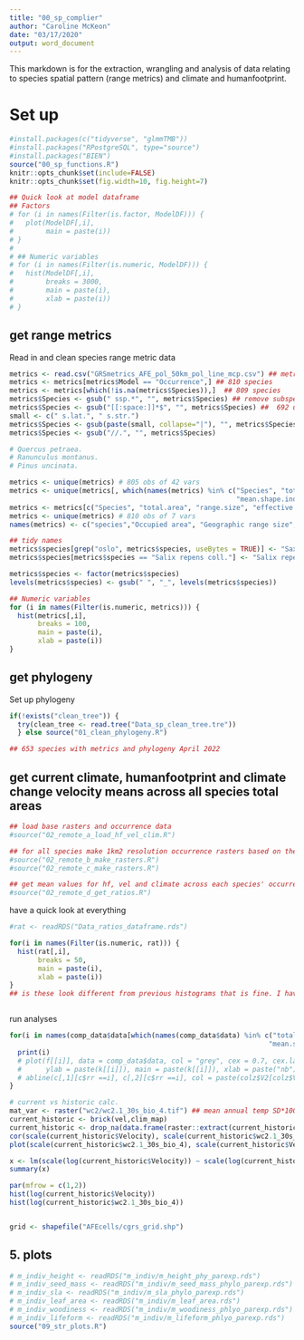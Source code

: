 ```yaml
---
title: "00_sp_complier"
author: "Caroline McKeon"
date: "03/17/2020"
output: word_document
---
```


This markdown is for the extraction, wrangling and analysis of data relating to species spatial pattern (range metrics) and climate and humanfootprint.

# Set up
```r
#install.packages(c("tidyverse", "glmmTMB"))
#install.packages("RPostgreSQL", type="source")
#install.packages("BIEN")
source("00_sp_functions.R")
knitr::opts_chunk$set(include=FALSE) 
knitr::opts_chunk$set(fig.width=10, fig.height=7) 

## Quick look at model dataframe
## Factors
# for (i in names(Filter(is.factor, ModelDF))) {
#   plot(ModelDF[,i], 
#        main = paste(i))
# }
# 
# ## Numeric variables
# for (i in names(Filter(is.numeric, ModelDF))) {
#   hist(ModelDF[,i], 
#        breaks = 3000, 
#        main = paste(i), 
#        xlab = paste(i))
# }
```

## get range metrics
Read in and clean species range metric data
```r
metrics <- read.csv("GRSmetrics_AFE_pol_50km_pol_line_mcp.csv") ## metrics provided by Anna Csergo in Spring 2022. 4260 obs of 42 vars
metrics <- metrics[metrics$Model == "Occurrence",] ## 810 species
metrics <- metrics[which(!is.na(metrics$Species)),]  ## 809 species
metrics$Species <- gsub(" ssp.*", "", metrics$Species) ## remove subspecies (for now). 714 unique species
metrics$Species <- gsub("[[:space:]]*$", "", metrics$Species) ##  692 unique species
small <- c(" s.lat.", " s.str.")
metrics$Species <- gsub(paste(small, collapse="|"), "", metrics$Species) ## 691
metrics$Species <- gsub("//.", "", metrics$Species) 

# Quercus petraea.
# Ranunculus montanus.
# Pinus uncinata.

metrics <- unique(metrics) # 805 obs of 42 vars
metrics <- unique(metrics[, which(names(metrics) %in% c("Species", "total.area", "range.size", "effective.mesh.size", 
                                                        "mean.shape.index", "prop.landscape", "perimeter.area.frac.dim"))])
metrics <- metrics[c("Species", "total.area", "range.size", "effective.mesh.size", "prop.landscape","mean.shape.index", "perimeter.area.frac.dim")]
metrics <- unique(metrics) # 810 obs of 7 vars
names(metrics) <- c("species","Occupied area", "Geographic range size", "Patch size distribution", "Geographic range filling", "Patch shape complexity", "Geographic range fractality") 

## tidy names
metrics$species[grep("oslo", metrics$species, useBytes = TRUE)] <- "Saxifraga osloensis"
metrics$species[metrics$species == "Salix repens coll."] <- "Salix repens"

metrics$species <- factor(metrics$species)
levels(metrics$species) <- gsub(" ", "_", levels(metrics$species))
```

```r
## Numeric variables
for (i in names(Filter(is.numeric, metrics))) {
  hist(metrics[,i],
       breaks = 100,
       main = paste(i),
       xlab = paste(i))
}
```
## get phylogeny
Set up phylogeny
```r
if(!exists("clean_tree")) {
  try(clean_tree <- read.tree("Data_sp_clean_tree.tre"))
  } else source("01_clean_phylogeny.R")

## 653 species with metrics and phylogeny April 2022
```


## get current climate, humanfootprint and climate change velocity means across all species total areas
```r
## load base rasters and occurrence data
#source("02_remote_a_load_hf_vel_clim.R")

## for all species make 1km2 resolution occurrence rasters based on the AFE irregular grids cells 
#source("02_remote_b_make_rasters.R")
#source("02_remote_c_make_rasters.R")

## get mean values for hf, vel and climate across each species' occurrence
#source("02_remote_d_get_ratios.R")

```

have a quick look at everything

```r
#rat <- readRDS("Data_ratios_dataframe.rds")

for(i in names(Filter(is.numeric, rat))) {
  hist(rat[,i],
       breaks = 50,
       main = paste(i),
       xlab = paste(i))
}
## is these look different from previous histograms that is fine. I have check the values against the rasters and i trust that the naming is correct.



```

run analyses
```r
for(i in names(comp_data$data[which(names(comp_data$data) %in% c("total.area", "range.size", "effective.mesh.size", "prop.landscape", 
                                                                "mean.shape.index", "perimeter.area.frac.dim"))])) {
  print(i)
  # plot(f[[i]], data = comp_data$data, col = "grey", cex = 0.7, cex.lab = 1.5, cex.main = 1.8,
  #      ylab = paste(k[[i]]), main = paste(k[[i]]), xlab = paste("nb"), bty = "n")
  # abline(c[,1][c$rr ==i], c[,2][c$rr ==i], col = paste(colz$V2[colz$V1 ==i ]), lwd = 6)
}
```


```r
# current vs historic calc.
mat_var <- raster("wc2/wc2.1_30s_bio_4.tif") ## mean annual temp SD*100
current_historic <- brick(vel,clim_map)
current_historic <- drop_na(data.frame(raster::extract(current_historic,sp_co)))
cor(scale(current_historic$Velocity), scale(current_historic$wc2.1_30s_bio_4)) ## correlation = 0.382153
plot(scale(current_historic$wc2.1_30s_bio_4), scale(current_historic$Velocity))

x <- lm(scale(log(current_historic$Velocity)) ~ scale(log(current_historic$wc2.1_30s_bio_4)))
summary(x)

par(mfrow = c(1,2))
hist(log(current_historic$Velocity))
hist(log(current_historic$wc2.1_30s_bio_4))


grid <- shapefile("AFEcells/cgrs_grid.shp")
```


## 5. plots
```r
# m_indiv_height <- readRDS("m_indiv/m_height_phy_parexp.rds")
# m_indiv_seed_mass <- readRDS("m_indiv/m_seed_mass_phylo_parexp.rds")
# m_indiv_sla <- readRDS("m_indiv/m_sla_phylo_parexp.rds")
# m_indiv_leaf_area <- readRDS("m_indiv/m_leaf_area.rds")
# m_indiv_woodiness <- readRDS("m_indiv/m_woodiness_phlyo_parexp.rds")
# m_indiv_lifeform <- readRDS("m_indiv/m_lifeform_phlyo_parexp.rds")
source("09_str_plots.R")
```





